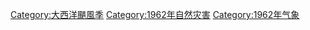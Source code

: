 [[Category:大西洋颶風季|Category:大西洋颶風季]]
[[Category:1962年自然灾害|Category:1962年自然灾害]]
[[Category:1962年气象|Category:1962年气象]]